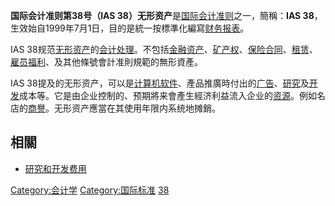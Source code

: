 '''国际会计准则第38号（IAS 38）无形资产'''是[[国际会计准则|国际会计准则]]之一，簡稱：'''IAS 38'''，生效始自1999年7月1日，目的是統一按標準化編寫[[财务报表|财务报表]]。

IAS 38规范[[无形资产|无形资产]]的[[会计处理|会计处理]]。不包括[[金融资产|金融资产]]、[[矿产权|矿产权]]、[[保险合同|保险合同]]、[[租赁|租赁]]、[[雇员福利|雇员福利]]、及其他條號會計准則規範的無形資產。

IAS 38提及的无形资产，可以是[[计算机软件|计算机软件]]、產品推廣時付出的[[广告|广告]]、[[研究|研究]]及[[开发|开发]]成本等。它是由企业控制的、预期將来會產生經济利益流入企业的[[资源|资源]]。例如名店的[[商譽|商譽]]。无形资产應當在其使用年限内系统地摊銷。

== 相關 ==
* [[研究和开发费用|研究和开发费用]]
{{Accounting-stub}}
[[Category:会计学|Category:会计学]]
[[Category:国际标准|Category:国际标准]]
[[Category:國際財務報告準則|38]]
